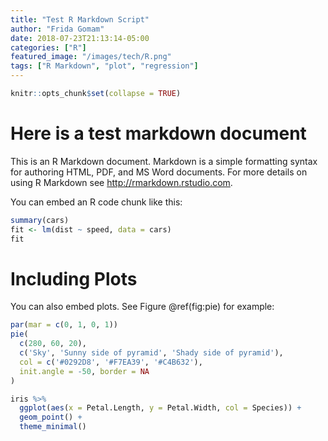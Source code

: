 ```yaml
---
title: "Test R Markdown Script"
author: "Frida Gomam"
date: 2018-07-23T21:13:14-05:00
categories: ["R"]
featured_image: "/images/tech/R.png"
tags: ["R Markdown", "plot", "regression"]
---
```


```r
knitr::opts_chunk$set(collapse = TRUE)
```

# Here is a test markdown document

This is an R Markdown document. Markdown is a simple formatting syntax for authoring HTML, PDF, and MS Word documents. For more details on using R Markdown see <http://rmarkdown.rstudio.com>.

You can embed an R code chunk like this:

```r
summary(cars)
fit <- lm(dist ~ speed, data = cars)
fit
```

# Including Plots

You can also embed plots. See Figure \@ref(fig:pie) for example:

```r
par(mar = c(0, 1, 0, 1))
pie(
  c(280, 60, 20),
  c('Sky', 'Sunny side of pyramid', 'Shady side of pyramid'),
  col = c('#0292D8', '#F7EA39', '#C4B632'),
  init.angle = -50, border = NA
)

iris %>% 
  ggplot(aes(x = Petal.Length, y = Petal.Width, col = Species)) + 
  geom_point() +
  theme_minimal()
```
